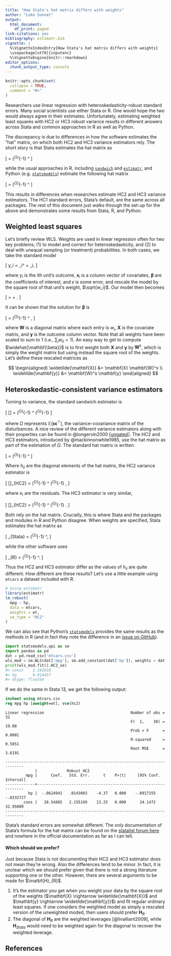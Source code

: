 ```yaml
---
title: "How Stata's hat matrix differs with weights"
author: "Luke Sonnet"
output:
  html_document:
    df_print: paged
link-citations: yes
bibliography: estimatr.bib
vignette: |
  %\VignetteIndexEntry{How Stata's hat matrix differs with weights}
  \usepackage[utf8]{inputenc}
  %\VignetteEngine{knitr::rmarkdown}
editor_options:
  chunk_output_type: console
---
```


```r
knitr::opts_chunk$set(
  collapse = TRUE,
  comment = "#>"
)
```

Researchers use linear regression with heteroskedasticity-robust standard errors. Many social scientists use either Stata or R. One would hope the two would always agree in their estimates. Unfortunately, estimating weighted least squares with HC2 or HC3 robust variance results in different answers across Stata and common approaches in R as well as Python.

The discrepancy is due to differences in how the software estimates the "hat" matrix, on which both HC2 and HC3 variance estimators rely. The short story is that Stata estimates the hat matrix as

\[
\mathbf{H} = \mathbf{X} (\mathbf{X}^{\top}\mathbf{W}\mathbf{X})^{-1} \mathbf{X}^\top
\]

while the usual approaches in R, including  [`sandwich`](https://CRAN.R-project.org/package=sandwich) and [`estimatr`](http://declaredesign.org/R/estimatr/), and Python (e.g. [`statsmodels`](http://www.statsmodels.org/stable/index.html)) estimate the following hat matrix

\[
\mathbf{H} = \mathbf{X} (\mathbf{X}^{\top}\mathbf{W}\mathbf{X})^{-1} \mathbf{X}^\top \mathbf{W}
\]

This results in differences when researches estimate HC2 and HC3 variance estimators. The HC1 standard errors, Stata's default, are the same across all packages. The rest of this document just walks through the set-up for the above and demonstrates some results from Stata, R, and Python.

## Weighted least squares

Let's briefly review WLS. Weights are used in linear regression often for two key problems; (1) to model and correct for heteroskedasticity, and (2) to deal with unequal sampling (or treatment) probabilities. In both cases, we take the standard model

\[
y_i = \mathbf{x}_i^\top \mathbf{\beta} + \epsilon_i,
\]

where $y_i$ is the $i$th unit's outcome, $\mathbf{x}_i$ is a column vector of covariates, $\mathbf{\beta}$ are the coefficients of interest, and $\epsilon$ is some error, and rescale the model by the square root of that unit's weight, $\sqrt{w_i}$. Our model then becomes

\[
\frac{y_i}{\sqrt{w_i}} = \frac{\mathbf{x}_i^\top}{\sqrt{w_i}} \mathbf{\beta} + \frac{\epsilon_i}{\sqrt{w_i}}.
\]

It can be shown that the solution for $\mathbf{\beta}$ is

\[
\widehat{\mathbf{\beta}} = (\mathbf{X}^{\top}\mathbf{W}\mathbf{X})^{-1} \mathbf{X}^\top \mathbf{W} \mathbf{y},
\]

where $\mathbf{W}$ is a diagonal matrix where each entry is $w_{i}$, $\mathbf{X}$ is the covariate matrix, and $\mathbf{y}$ is the outcome column vector. Note that all weights have been scaled to sum to 1 (i.e., $\sum_i w_{ii} = 1$). An easy way to get to compute $\widehat{\mathbf{\beta}}$ is to first weight both $\mathbf{X}$ and $\mathbf{y}$ by $\mathbf{W}^s$, which is simply the weight matrix but using instead the square root of the weights. Let's define these rescaled matrices as

$$
\begin{aligned}
\widetilde{\mathbf{X}} &= \mathbf{X} \mathbf{W}^s \\
\widetilde{\mathbf{y}} &= \mathbf{W}^s \mathbf{y}
\end{aligned}
$$

## Heteroskedastic-consistent variance estimators

Turning to variance, the standard sandwich estimator is

\[
\mathbb{V}[\widehat{\mathbf{\beta}}] = (\mathbf{X}^{\top}\mathbf{X})^{-1} \mathbf{X}^\top \Omega \mathbf{X} (\mathbf{X}^{\top}\mathbf{X})^{-1}
\]

where $\Omega$ represents $\mathbb{E}[\mathbf{\epsilon}\mathbf{\epsilon}^\top]$, the variance-covariance matrix of the disturbances. A nice review of the different variance estimators along with their properties can be found in @longervin2000  [[ungated]](http://www.indiana.edu/~jslsoc/files_research/testing_tests/hccm/99TAS.pdf). The HC2 and HC3 estimators, introduced by @mackinnonwhite1985, use the hat matrix as part of the estimation of $\Omega$. The standard hat matrix is written:

\[
\mathbf{H} = \mathbf{X} (\mathbf{X}^{\top}\mathbf{X})^{-1} \mathbf{X}^\top
\]

Where $h_{ii}$ are the diagonal elements of the hat matrix, the HC2 variance estimator is

\[
\mathbb{V}[\widehat{\mathbf{\beta}}]_{HC2} = (\mathbf{X}^{\top}\mathbf{X})^{-1} \mathbf{X}^\top \mathrm{diag}\left[\frac{e^2_i}{1 - h_{ii}}\right] \mathbf{X} (\mathbf{X}^{\top}\mathbf{X})^{-1}  ,
\]

where $e_i$ are the residuals. The HC3 estimator is very similar,

\[
\mathbb{V}[\widehat{\mathbf{\beta}}]_{HC2} = (\mathbf{X}^{\top}\mathbf{X})^{-1} \mathbf{X}^\top \mathrm{diag}\left[\frac{e^2_i}{1 - (h_{ii})^2}\right] \mathbf{X} (\mathbf{X}^{\top}\mathbf{X})^{-1} .
\]

Both rely on the hat matrix. Crucially, this is where Stata and the packages and modules in R and Python disagree. When weights are specified, Stata estimates the hat matrix as

\[
\mathbf{H}_{Stata} = \mathbf{X} (\mathbf{X}^{\top}\mathbf{W}\mathbf{X})^{-1} \mathbf{X}^\top,
\]

while the other software uses

\[
\mathbf{H}_{R} = \mathbf{X} (\mathbf{X}^{\top}\mathbf{W}\mathbf{X})^{-1} \mathbf{X}^\top \mathbf{W}.
\]

Thus the HC2 and HC3 estimator differ as the values of $h_{ii}$ are quite different. How different are these results? Let's use a little example using `mtcars` a dataset included with R.

```r
# Using estimatr
library(estimatr)
lm_robust(
  mpg ~ hp,
  data = mtcars,
  weights = wt,
  se_type = "HC2"
)
```

We can also see that Python's [`statsmodels`](http://www.statsmodels.org/stable/index.html) provides the same results as the methods in R (and in fact they note the difference in an [issue on GitHub](https://github.com/statsmodels/statsmodels/issues/1209)).
```python
import statsmodels.api as sm
import pandas as pd
dat = pd.read_csv('mtcars.csv')
wls_mod = sm.WLS(dat['mpg'], sm.add_constant(dat['hp']), weights = dat['wt'])
print(wls_mod.fit().HC2_se)
#> const    2.162818
#> hp       0.014457
#> dtype: float64
```

If we do the same in Stata 13, we get the following output:

```stata
insheet using mtcars.csv
reg mpg hp [aweight=wt], vce(hc2)
```
```
Linear regression                                      Number of obs =      32
                                                       F(  1,    30) =   19.08
                                                       Prob > F      =  0.0001
                                                       R-squared     =  0.5851
                                                       Root MSE      =  3.6191

------------------------------------------------------------------------------
             |             Robust HC2
         mpg |      Coef.   Std. Err.      t    P>|t|     [95% Conf. Interval]
-------------+----------------------------------------------------------------
          hp |  -.0624941   .0143083    -4.37   0.000    -.0917155   -.0332727
       _cons |   28.54865   2.155169    13.25   0.000      24.1472    32.95009
------------------------------------------------------------------------------
```

Stata's standard errors are somewhat different. The only documentation of Stata's formula for the hat matrix can be found on the [statalist forum here](https://www.statalist.org/forums/forum/general-stata-discussion/general/329653-regress-postestimation-with-weights) and nowhere in the official documentation as far as I can tell.

#### Which should we prefer?

Just because Stata is not documenting their HC2 and HC3 estimator does not mean they're wrong. Also the differences tend to be minor. In fact, it is unclear which we should prefer given that there is not a strong literature supporting one or the other. However, there are several arguments to be made for $\matbf{H}_{R}$.

1. It's the estimator you get when you weight your data by the square root of the weights ($\mathbf{X} \rightarrow \widetilde{\mathbf{X}}$ and $\mathbf{y} \rightarrow \widetilde{\mathbf{y}}$) and fit regular ordinary least squares. If one considers the weighted model as simply a rescaled version of the unweighted moded, then users should prefer $\mathbf{H}_{R}$.
2. The diagonal of $\mathbf{H}_{R}$ are the weighted leverages [@livalliant2009], while $\mathbf{H}_{Stata}$ would need to be weighted again for the diagonal to recover the weighted leverage.

## References
